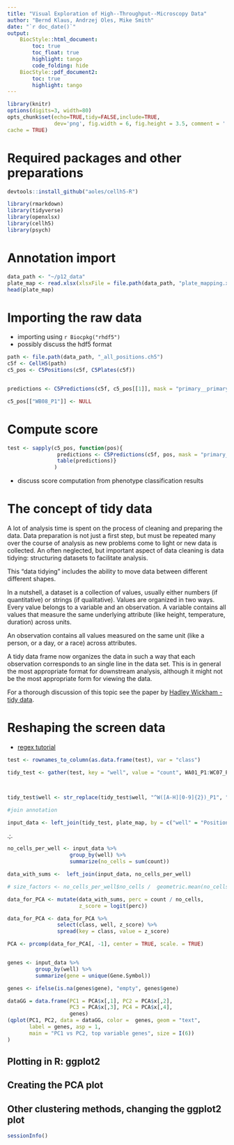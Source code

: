 ```yaml
---
title: "Visual Exploration of High--Throughput--Microscopy Data"
author: "Bernd Klaus, Andrzej Oles, Mike Smith"
date: "`r doc_date()`"
output: 
    BiocStyle::html_document:
        toc: true
        toc_float: true
        highlight: tango
        code_folding: hide
    BiocStyle::pdf_document2:
        toc: true
        highlight: tango
---
```



<!--
To compile this document
graphics.off();rm(list=ls());rmarkdown::render('Tutorial_Proteomics.Rmd');purl('Tutorial_Proteomics.Rmd')
pdf document
rmarkdown::render('Tutorial_Proteomics.Rmd', BiocStyle::pdf_document())
-->

```r
library(knitr)
options(digits=3, width=80)
opts_chunk$set(echo=TRUE,tidy=FALSE,include=TRUE,
               dev='png', fig.width = 6, fig.height = 3.5, comment = '  ', dpi = 300,
cache = TRUE)
```



# Required packages and other preparations

```r
devtools::install_github("aoles/cellh5-R")
```

```r
library(rmarkdown)
library(tidyverse)
library(openxlsx)
library(cellh5)
library(psych)
```

# Annotation import

```r
data_path <- "~/p12_data"
plate_map <- read.xlsx(xlsxFile = file.path(data_path, "plate_mapping.xlsx"))
head(plate_map)
```


# Importing the raw data

* importing using `r Biocpkg("rhdf5")`
* possibly discuss the hdf5 format

```r
path <- file.path(data_path, "_all_positions.ch5")
c5f <- CellH5(path)
c5_pos <- C5Positions(c5f, C5Plates(c5f))


predictions <- C5Predictions(c5f, c5_pos[[1]], mask = "primary__primary3", as = "name")

c5_pos[["WB08_P1"]] <- NULL

```


# Compute score

```r

test <- sapply(c5_pos, function(pos){
                predictions <- C5Predictions(c5f, pos, mask = "primary__primary3", as = "name")
                table(predictions)}
               )                     


```


* discuss score computation from phenotype classification results


# The concept of tidy data
A lot of analysis time is spent on the process of cleaning and preparing
the data. Data preparation is not just a first step, but must be
repeated many over the course of analysis as new problems come to light or new data is
collected. An often neglected, but important aspect of data cleaning is
data tidying: structuring datasets to facilitate analysis.


This "data tidying" includes the ability to move
data between different different shapes.


In a nutshell, a  dataset is a collection of values, usually either numbers
(if quantitative) or
strings (if qualitative). Values are organized in two ways. Every value belongs to a
variable and an observation. A variable contains all values that measure the same
underlying attribute (like height, temperature, duration) across units.

An observation contains all values measured on the same unit (like a person, or a day,
or a race) across attributes.

A tidy data frame now organizes the data in such a way that
each observation corresponds to an single line in the data set.
This is in general the most appropriate format for downstream analysis, although
it might not be the most appropriate form for viewing the data.

For a thorough discussion of this topic see the paper by
[Hadley Wickham - tidy data](\href{http://www.jstatsoft.org/v59/i10/paper).


# Reshaping the screen data

* [regex tutorial](http://www.zytrax.com/tech/web/regex.htm)


```r


test <- rownames_to_column(as.data.frame(test), var = "class")

tidy_test <- gather(test, key = "well", value = "count", WA01_P1:WC07_P1)



tidy_test$well <- str_replace(tidy_test$well, "^W([A-H][0-9]{2})_P1", "\\1_01")

#join annotation

input_data <- left_join(tidy_test, plate_map, by = c("well" = "Position"))


```

.;.
```r

no_cells_per_well <- input_data %>%
                    group_by(well) %>%
                    summarize(no_cells = sum(count))

data_with_sums <-  left_join(input_data, no_cells_per_well)

# size_factors <- no_cells_per_well$no_cells /  geometric.mean(no_cells_per_well$no_cells)          

data_for_PCA <- mutate(data_with_sums, perc = count / no_cells, 
                       z_score = logit(perc))

data_for_PCA <- data_for_PCA %>% 
                select(class, well, z_score) %>%
                spread(key = class, value = z_score)

PCA <- prcomp(data_for_PCA[, -1], center = TRUE, scale. = TRUE)


genes <- input_data %>%
         group_by(well) %>%
         summarize(gene = unique(Gene.Symbol))

genes <- ifelse(is.na(genes$gene), "empty", genes$gene)

dataGG = data.frame(PC1 = PCA$x[,1], PC2 = PCA$x[,2],
                    PC3 = PCA$x[,3], PC4 = PCA$x[,4],
                    genes)
(qplot(PC1, PC2, data = dataGG, color =  genes, geom = "text",
       label = genes, asp = 1,
       main = "PC1 vs PC2, top variable genes", size = I(6))
)

```



## Plotting in R: ggplot2

## Creating the PCA plot

## Other clustering methods, changing the ggplot2 plot



```r
sessionInfo()
```





